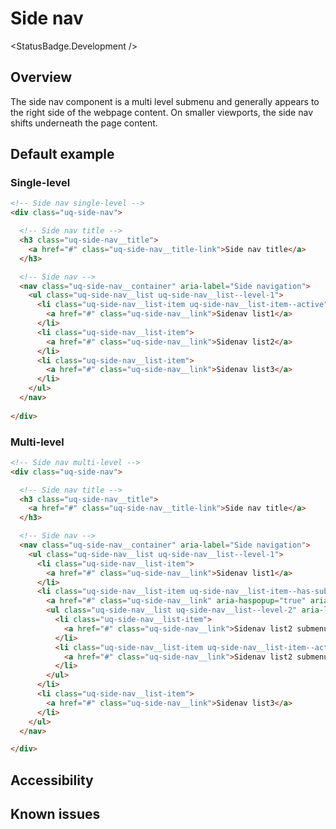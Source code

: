
# Side nav

<StatusBadge.Development />

## Overview

The side nav component is a multi level submenu and generally appears to the right side of the webpage content. On smaller viewports, the side nav shifts underneath the page content. 

## Default example

### Single-level

<Canvas withSource="none">
  <Story id="components-side-nav--side-nav-single-level" />
</Canvas>

```html
<!-- Side nav single-level -->
<div class="uq-side-nav">

  <!-- Side nav title -->
  <h3 class="uq-side-nav__title">
    <a href="#" class="uq-side-nav__title-link">Side nav title</a>
  </h3>

  <!-- Side nav -->
  <nav class="uq-side-nav__container" aria-label="Side navigation">
    <ul class="uq-side-nav__list uq-side-nav__list--level-1">
      <li class="uq-side-nav__list-item uq-side-nav__list-item--active">
        <a href="#" class="uq-side-nav__link">Sidenav list1</a>
      </li>
      <li class="uq-side-nav__list-item">
        <a href="#" class="uq-side-nav__link">Sidenav list2</a>
      </li>
      <li class="uq-side-nav__list-item">
        <a href="#" class="uq-side-nav__link">Sidenav list3</a>
      </li>
    </ul>
  </nav>
  
</div>
```

### Multi-level

<Canvas withSource="none">
  <Story id="components-side-nav--side-nav-multi-level" />
</Canvas>

```html
<!-- Side nav multi-level -->
<div class="uq-side-nav">

  <!-- Side nav title -->
  <h3 class="uq-side-nav__title">
    <a href="#" class="uq-side-nav__title-link">Side nav title</a>
  </h3>

  <!-- Side nav -->
  <nav class="uq-side-nav__container" aria-label="Side navigation">
    <ul class="uq-side-nav__list uq-side-nav__list--level-1">
      <li class="uq-side-nav__list-item">
        <a href="#" class="uq-side-nav__link">Sidenav list1</a>
      </li>
      <li class="uq-side-nav__list-item uq-side-nav__list-item--has-subnav uq-side-nav__list-item--active">
        <a href="#" class="uq-side-nav__link" aria-haspopup="true" aria-expanded="true">Sidenav list2</a>
        <ul class="uq-side-nav__list uq-side-nav__list--level-2" aria-label="Sidenav list2 submenu">
          <li class="uq-side-nav__list-item">
            <a href="#" class="uq-side-nav__link">Sidenav list2 submenu1</a>
          </li>
          <li class="uq-side-nav__list-item uq-side-nav__list-item--active">
            <a href="#" class="uq-side-nav__link">Sidenav list2 submenu2</a>
          </li>
        </ul>
      </li>
      <li class="uq-side-nav__list-item">
        <a href="#" class="uq-side-nav__link">Sidenav list3</a>
      </li>
    </ul>
  </nav>

</div>
```

## Accessibility

## Known issues
